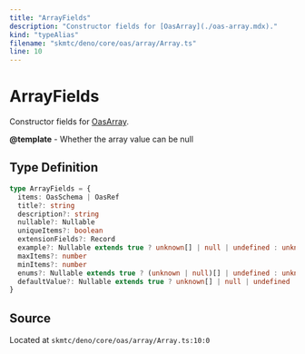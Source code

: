 ```yaml
---
title: "ArrayFields"
description: "Constructor fields for [OasArray](./oas-array.mdx)."
kind: "typeAlias"
filename: "skmtc/deno/core/oas/array/Array.ts"
line: 10
---
```


# ArrayFields

Constructor fields for [OasArray](./oas-array.mdx).


**@template** - Whether the array value can be null

## Type Definition

```typescript
type ArrayFields = {
  items: OasSchema | OasRef
  title?: string
  description?: string
  nullable?: Nullable
  uniqueItems?: boolean
  extensionFields?: Record
  example?: Nullable extends true ? unknown[] | null | undefined : unknown[] | undefined
  maxItems?: number
  minItems?: number
  enums?: Nullable extends true ? (unknown | null)[] | undefined : unknown[] | undefined
  defaultValue?: Nullable extends true ? unknown[] | null | undefined : unknown[] | undefined
}
```

## Source

Located at `skmtc/deno/core/oas/array/Array.ts:10:0`
